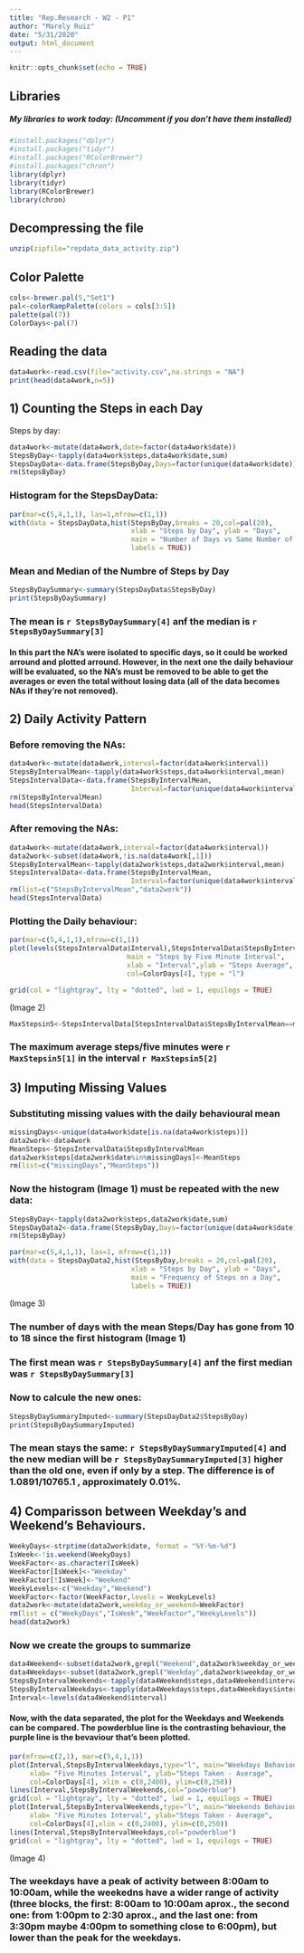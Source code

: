 ---
title: "Rep.Research - W2 - P1"
author: "Marely Ruiz"
date: "5/31/2020"
output: html_document
---

```{r setup, include=FALSE, echo=FALSE}
knitr::opts_chunk$set(echo = TRUE)
```

## Libraries

##### My libraries to work today: (Uncomment if you don't have them installed)

```{r}
#install.packages("dplyr")
#install.packages("tidyr")
#install.packages("RColorBrewer")
#install.packages("chron")
library(dplyr)
library(tidyr)
library(RColorBrewer)
library(chron)
```

## Decompressing the file

```{r Decompressing the files}
unzip(zipfile="repdata_data_activity.zip") 
```


## Color Palette

```{r Color Palette for the Plots}
cols<-brewer.pal(5,"Set1")
pal<-colorRampPalette(colors = cols[3:5])
palette(pal(7))
ColorDays<-pal(7)
```

## Reading the data

```{r reading the file}
data4work<-read.csv(file="activity.csv",na.strings = "NA")
print(head(data4work,n=5))
```

## 1) Counting the Steps in each Day

Steps by day:
```{r Counting the steps in each day}
data4work<-mutate(data4work,date=factor(data4work$date))
StepsByDay<-tapply(data4work$steps,data4work$date,sum)
StepsDayData<-data.frame(StepsByDay,Days=factor(unique(data4work$date)))
rm(StepsByDay)
```

### Histogram for the StepsDayData:


```{r Plotting the histogram}
par(mar=c(5,4,1,1), las=1,mfrow=c(1,1))
with(data = StepsDayData,hist(StepsByDay,breaks = 20,col=pal(20),
                              xlab = "Steps by Day", ylab = "Days", 
                              main = "Number of Days vs Same Number of Steps",
                              labels = TRUE))
```



### Mean and Median of the Numbre of Steps by Day

```{r Statistical data}
StepsByDaySummary<-summary(StepsDayData$StepsByDay)
print(StepsByDaySummary)
```

### The mean is `r StepsByDaySummary[4]` anf the median is `r StepsByDaySummary[3]`

#### In this part the NA's were isolated to specific days, so it could be worked arround and plotted arround. However, in the next one the daily behaviour will be evaluated, so the NA's must be removed to be able to get the averages or even the total without losing data (all of the data becomes NAs if they're not removed).

## 2) Daily Activity Pattern

### Before removing the NAs:

```{r Calculating the mean of the steps by interval with NAs}
data4work<-mutate(data4work,interval=factor(data4work$interval))
StepsByIntervalMean<-tapply(data4work$steps,data4work$interval,mean)
StepsIntervalData<-data.frame(StepsByIntervalMean,
                              Interval=factor(unique(data4work$interval)))
rm(StepsByIntervalMean)
head(StepsIntervalData)
```

### After removing the NAs:

```{r Calculating the mean of the steps by interval without NAs}
data4work<-mutate(data4work,interval=factor(data4work$interval))
data2work<-subset(data4work,!is.na(data4work[,1]))
StepsByIntervalMean<-tapply(data2work$steps,data2work$interval,mean)
StepsIntervalData<-data.frame(StepsByIntervalMean,
                              Interval=factor(unique(data4work$interval)))
rm(list=c("StepsByIntervalMean","data2work"))
head(StepsIntervalData)
```

### Plotting the Daily behaviour:


```{r Plotting the Daily behaviour Scatterplot, }
par(mar=c(5,4,1,1),mfrow=c(1,1))
plot(levels(StepsIntervalData$Interval),StepsIntervalData$StepsByIntervalMean,
                             main = "Steps by Five Minute Interval", 
                             xlab = "Interval",ylab = "Steps Average",
                             col=ColorDays[4], type = "l")

grid(col = "lightgray", lty = "dotted", lwd = 1, equilogs = TRUE)
```

(Image 2)


```{r Maximum Steps per Interval}
MaxStepsin5<-StepsIntervalData[StepsIntervalData$StepsByIntervalMean==max(StepsIntervalData$StepsByIntervalMean),]
```




### The maximum average steps/five minutes were `r MaxStepsin5[1]` in the interval `r MaxStepsin5[2]`

## 3) Imputing Missing Values


### Substituting missing values with the daily behavioural mean

```{r Substituting missing values with the behavioural mean}
missingDays<-unique(data4work$date[is.na(data4work$steps)])
data2work<-data4work
MeanSteps<-StepsIntervalData$StepsByIntervalMean
data2work$steps[data2work$date%in%missingDays]<-MeanSteps
rm(list=c("missingDays","MeanSteps"))
```

### Now the histogram (Image 1) must be repeated with the new data:

```{r Counting steps by day (again), echo=FALSE}
StepsByDay<-tapply(data2work$steps,data2work$date,sum)
StepsDayData2<-data.frame(StepsByDay,Days=factor(unique(data4work$date)))
rm(StepsByDay)
```

```{r Repeating the Histogram}
par(mar=c(5,4,1,1), las=1, mfrow=c(1,1))
with(data = StepsDayData2,hist(StepsByDay,breaks = 20,col=pal(20),
                              xlab = "Steps by Day", ylab = "Days", 
                              main = "Frequency of Steps on a Day",
                              labels = TRUE))
```

(Image 3)

### The number of days with the mean Steps/Day has gone from 10 to 18 since the first histogram (Image 1)

### The first mean was `r StepsByDaySummary[4]` anf the first median was `r StepsByDaySummary[3]`

### Now to calcule the new ones:

```{r Statistical data with imputed values instead of NAs}
StepsByDaySummaryImputed<-summary(StepsDayData2$StepsByDay)
print(StepsByDaySummaryImputed)
```

### The mean stays the same: `r StepsByDaySummaryImputed[4]` and the new median will be `r StepsByDaySummaryImputed[3]` higher than the old one, even if only by a step. The difference is of 1.0891/10765.1 , approximately 0.01%.

## 4) Comparisson between Weekday's and Weekend's Behaviours.

```{r Creating the factor column (week or weekend)}
WeekyDays<-strptime(data2work$date, format = "%Y-%m-%d")
IsWeek<-!is.weekend(WeekyDays)
WeekFactor<-as.character(IsWeek)
WeekFactor[IsWeek]<-"Weekday"
WeekFactor[!IsWeek]<-"Weekend"
WeekyLevels<-c("Weekday","Weekend")
WeekFactor<-factor(WeekFactor,levels = WeekyLevels)
data2work<-mutate(data2work,weekday_or_weekend=WeekFactor)
rm(list = c("WeekyDays","IsWeek","WeekFactor","WeekyLevels"))
head(data2work)
```

### Now we create the groups to summarize

```{r summarizing for the weekdays and weekends}
data4Weekend<-subset(data2work,grepl("Weekend",data2work$weekday_or_weekend))
data4Weekdays<-subset(data2work,grepl("Weekday",data2work$weekday_or_weekend))
StepsByIntervalWeekends<-tapply(data4Weekend$steps,data4Weekend$interval,mean)
StepsByIntervalWeekdays<-tapply(data4Weekdays$steps,data4Weekdays$interval,mean)
Interval<-levels(data4Weekend$interval)
```

#### Now, with the data separated, the plot for the Weekdays and Weekends can be compared. The powderblue line is the contrasting behaviour, the purple line is the bevaviour that's been plotted.

```{r last scatterplots}
par(mfrow=c(2,1), mar=c(5,4,1,1))
plot(Interval,StepsByIntervalWeekdays,type="l", main="Weekdays Behaviour",
     xlab= "Five Minutes Interval", ylab="Steps Taken - Average",
     col=ColorDays[4], xlim = c(0,2400), ylim=c(0,250))
lines(Interval,StepsByIntervalWeekends,col="powderblue")
grid(col = "lightgray", lty = "dotted", lwd = 1, equilogs = TRUE)
plot(Interval,StepsByIntervalWeekends,type="l", main="Weekends Behaviour",
     xlab= "Five Minutes Interval", ylab="Steps Taken - Average",
     col=ColorDays[4],xlim = c(0,2400), ylim=c(0,250))
lines(Interval,StepsByIntervalWeekdays,col="powderblue")
grid(col = "lightgray", lty = "dotted", lwd = 1, equilogs = TRUE)
```

(Image 4)


### The weekdays have a peak of activity between 8:00am to 10:00am, while the weekedns have a wider range of activity (three blocks, the first: 8:00am to 10:00am aprox., the second one: from 1:00pm to 2:30 aprox., and the last one: from 3:30pm maybe 4:00pm to something close to 6:00pm), but lower than the peak for the weekdays.